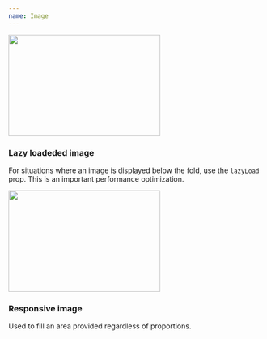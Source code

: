 ```yaml
---
name: Image
---
```


<Playground>
  <Image
    width="300px"
    height="200px"
    src="https://picsum.photos/300/300/?random"
  />
</Playground>

### Lazy loadeded image

For situations where an image is displayed below the fold, use the `lazyLoad`
prop. This is an important performance optimization.

<Playground>
  <Image
    lazyLoad
    width="300px"
    height="200px"
    src="http://deelay.me/3000/https://picsum.photos/300/200/?random"
  />
</Playground>

### Responsive image

Used to fill an area provided regardless of proportions.

<Playground>
  <BorderBox maxWidth="400px" width="100%" height="auto" p={0}>
    <ResponsiveImage src="https://picsum.photos/400/250/?random" />
  </BorderBox>
</Playground>

